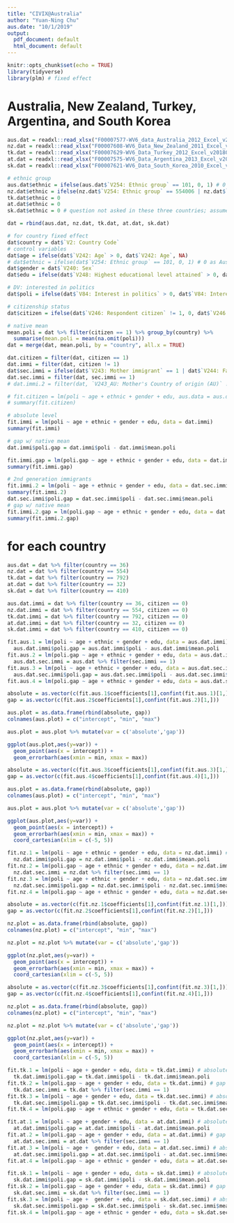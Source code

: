 ```yaml
---
title: "CIVIX@Australia"
author: "Yuan-Ning Chu"
aus.date: "10/1/2019"
output:
  pdf_document: default
  html_document: default
---
```


```r
knitr::opts_chunk$set(echo = TRUE)
library(tidyverse)
library(plm) # fixed effect
```

# Australia, New Zealand, Turkey, Argentina, and South Korea

```r
aus.dat = readxl::read_xlsx("F00007577-WV6_data_Australia_2012_Excel_v20180912.xlsx") # country code 36
nz.dat = readxl::read_xlsx("F00007608-WV6_Data_New_Zealand_2011_Excel_v20180912.xlsx") # country code 554
tk.dat = readxl::read_xlsx("F00007629-WV6_Data_Turkey_2012_Excel_v20180912.xlsx") # country code 792
at.dat = readxl::read_xlsx("F00007575-WV6_Data_Argentina_2013_Excel_v20180912.xlsx") # country code 32
sk.dat = readxl::read_xlsx("F00007621-WV6_Data_South_Korea_2010_Excel_v20180912.xlsx") # country code 410

# ethnic group
aus.dat$ethnic = ifelse(aus.dat$`V254: Ethnic group` == 101, 0, 1) # 0 as Australian/English speaking, 1 as others
nz.dat$ethnic = ifelse(nz.dat$`V254: Ethnic group` == 554006 | nz.dat$`V254: Ethnic group` == 554003, 0, 1) # 554006 as NZ, 554003 as European, 0 as majority and 1 as others
tk.dat$ethnic = 0
at.dat$ethnic = 0
sk.dat$ethnic = 0 # question not asked in these three countries; assume all majority

dat = rbind(aus.dat, nz.dat, tk.dat, at.dat, sk.dat)
```

```r
# for country fixed effect
dat$country = dat$`V2: Country Code`
# control variables
dat$age = ifelse(dat$`V242: Age` > 0, dat$`V242: Age`, NA)
# dat$ethnic = ifelse(dat$`V254: Ethnic group` == 101, 0, 1) # 0 as Australian/English speaking, 1 as others
dat$gender = dat$`V240: Sex`
dat$edu = ifelse(dat$`V248: Highest educational level attained` > 0, dat$`V248: Highest educational level attained`, NA)

# DV: interested in politics
dat$poli = ifelse(dat$`V84: Interest in politics` > 0, dat$`V84: Interest in politics`, NA)

# citizenship status
dat$citizen = ifelse(dat$`V246: Respondent citizen` != 1, 0, dat$`V246: Respondent citizen`)

# native mean
mean.poli = dat %>% filter(citizen == 1) %>% group_by(country) %>% 
  summarise(mean.poli = mean(na.omit(poli)))
dat = merge(dat, mean.poli, by = "country", all.x = TRUE)

dat.citizen = filter(dat, citizen == 1)
dat.immi = filter(dat, citizen != 1)
dat$sec.immi = ifelse(dat$`V243: Mother immigrant` == 1 | dat$`V244: Father immigrant` == 1, 1, 0) # self-reported parent immigrant 
dat.sec.immi = filter(dat, sec.immi == 1)
# dat.immi.2 = filter(dat, `V243_AU: Mother's Country of origin (AU)` != 1101 | `V244_AU: Father's Country of origin (AU)` != 1101) # 1101 as Australia
```

```r
# fit.citizen = lm(poli ~ age + ethnic + gender + edu, aus.data = aus.dat.citizen)
# summary(fit.citizen)

# absolute level
fit.immi = lm(poli ~ age + ethnic + gender + edu, data = dat.immi)
summary(fit.immi)

# gap w/ native mean
dat.immi$poli.gap = dat.immi$poli - dat.immi$mean.poli

fit.immi.gap = lm(poli.gap ~ age + ethnic + gender + edu, data = dat.immi)
summary(fit.immi.gap)

# 2nd generation immigrants
fit.immi.2 = lm(poli ~ age + ethnic + gender + edu, data = dat.sec.immi)
summary(fit.immi.2)
dat.sec.immi$poli.gap = dat.sec.immi$poli - dat.sec.immi$mean.poli
# gap w/ native mean
fit.immi.2.gap = lm(poli.gap ~ age + ethnic + gender + edu, data = dat.sec.immi)
summary(fit.immi.2.gap)
```

# for each country
```r
aus.dat = dat %>% filter(country == 36)
nz.dat = dat %>% filter(country == 554)
tk.dat = dat %>% filter(country == 792)
at.dat = dat %>% filter(country == 32)
sk.dat = dat %>% filter(country == 410)

aus.dat.immi = dat %>% filter(country == 36, citizen == 0)
nz.dat.immi = dat %>% filter(country == 554, citizen == 0)
tk.dat.immi = dat %>% filter(country == 792, citizen == 0)
at.dat.immi = dat %>% filter(country == 32, citizen == 0)
sk.dat.immi = dat %>% filter(country == 410, citizen == 0)

fit.aus.1 = lm(poli ~ age + ethnic + gender + edu, data = aus.dat.immi) # absolute level
  aus.dat.immi$poli.gap = aus.dat.immi$poli - aus.dat.immi$mean.poli
fit.aus.2 = lm(poli.gap ~ age + ethnic + gender + edu, data = aus.dat.immi) # gap
  aus.dat.sec.immi = aus.dat %>% filter(sec.immi == 1)
fit.aus.3 = lm(poli ~ age + ethnic + gender + edu, data = aus.dat.sec.immi) # absolute level
  aus.dat.sec.immi$poli.gap = aus.dat.sec.immi$poli - aus.dat.sec.immi$mean.poli
fit.aus.4 = lm(poli.gap ~ age + ethnic + gender + edu, data = aus.dat.sec.immi) # gap
```


```r
absolute = as.vector(c(fit.aus.1$coefficients[1],confint(fit.aus.1)[1,]))
gap = as.vector(c(fit.aus.2$coefficients[1],confint(fit.aus.2)[1,]))

aus.plot = as.data.frame(rbind(absolute, gap))
colnames(aus.plot) = c("intercept", "min", "max")

aus.plot = aus.plot %>% mutate(var = c('absolute','gap'))

ggplot(aus.plot,aes(y=var)) + 
  geom_point(aes(x = intercept)) + 
  geom_errorbarh(aes(xmin = min, xmax = max)) 
```

```r
absolute = as.vector(c(fit.aus.3$coefficients[1],confint(fit.aus.3)[1,]))
gap = as.vector(c(fit.aus.4$coefficients[1],confint(fit.aus.4)[1,]))

aus.plot = as.data.frame(rbind(absolute, gap))
colnames(aus.plot) = c("intercept", "min", "max")

aus.plot = aus.plot %>% mutate(var = c('absolute','gap'))

ggplot(aus.plot,aes(y=var)) + 
  geom_point(aes(x = intercept)) + 
  geom_errorbarh(aes(xmin = min, xmax = max)) + 
  coord_cartesian(xlim = c(-5, 5))
```

```r
fit.nz.1 = lm(poli ~ age + ethnic + gender + edu, data = nz.dat.immi) # absolute level
  nz.dat.immi$poli.gap = nz.dat.immi$poli - nz.dat.immi$mean.poli
fit.nz.2 = lm(poli.gap ~ age + ethnic + gender + edu, data = nz.dat.immi) # gap
  nz.dat.sec.immi = nz.dat %>% filter(sec.immi == 1)
fit.nz.3 = lm(poli ~ age + ethnic + gender + edu, data = nz.dat.sec.immi) # absolute level
  nz.dat.sec.immi$poli.gap = nz.dat.sec.immi$poli - nz.dat.sec.immi$mean.poli
fit.nz.4 = lm(poli.gap ~ age + ethnic + gender + edu, data = nz.dat.sec.immi) # gap


```

```r
absolute = as.vector(c(fit.nz.1$coefficients[1],confint(fit.nz.1)[1,]))
gap = as.vector(c(fit.nz.2$coefficients[1],confint(fit.nz.2)[1,]))

nz.plot = as.data.frame(rbind(absolute, gap))
colnames(nz.plot) = c("intercept", "min", "max")

nz.plot = nz.plot %>% mutate(var = c('absolute','gap'))

ggplot(nz.plot,aes(y=var)) + 
  geom_point(aes(x = intercept)) + 
  geom_errorbarh(aes(xmin = min, xmax = max)) + 
  coord_cartesian(xlim = c(-5, 5))
```
```r
absolute = as.vector(c(fit.nz.3$coefficients[1],confint(fit.nz.3)[1,]))
gap = as.vector(c(fit.nz.4$coefficients[1],confint(fit.nz.4)[1,]))

nz.plot = as.data.frame(rbind(absolute, gap))
colnames(nz.plot) = c("intercept", "min", "max")

nz.plot = nz.plot %>% mutate(var = c('absolute','gap'))

ggplot(nz.plot,aes(y=var)) + 
  geom_point(aes(x = intercept)) + 
  geom_errorbarh(aes(xmin = min, xmax = max)) + 
  coord_cartesian(xlim = c(-5, 5))
```


```r
fit.tk.1 = lm(poli ~ age + gender + edu, data = tk.dat.immi) # absolute level
  tk.dat.immi$poli.gap = tk.dat.immi$poli - tk.dat.immi$mean.poli
fit.tk.2 = lm(poli.gap ~ age + gender + edu, data = tk.dat.immi) # gap
  tk.dat.sec.immi = tk.dat %>% filter(sec.immi == 1)
fit.tk.3 = lm(poli ~ age + gender + edu, data = tk.dat.sec.immi) # absolute level
  tk.dat.sec.immi$poli.gap = tk.dat.sec.immi$poli - tk.dat.sec.immi$mean.poli
fit.tk.4 = lm(poli.gap ~ age + ethnic + gender + edu, data = tk.dat.sec.immi) # gap


```

```r
fit.at.1 = lm(poli ~ age + gender + edu, data = at.dat.immi) # absolute level
  at.dat.immi$poli.gap = at.dat.immi$poli - at.dat.immi$mean.poli
fit.at.2 = lm(poli.gap ~ age + gender + edu, data = at.dat.immi) # gap
  at.dat.sec.immi = at.dat %>% filter(sec.immi == 1)
fit.at.3 = lm(poli ~ age +  gender + edu, data = at.dat.sec.immi) # absolute level
  at.dat.sec.immi$poli.gap = at.dat.sec.immi$poli - at.dat.sec.immi$mean.poli
fit.at.4 = lm(poli.gap ~ age + ethnic + gender + edu, data = at.dat.sec.immi) # gap


```


```r
fit.sk.1 = lm(poli ~ age + gender + edu, data = sk.dat.immi) # absolute level
  sk.dat.immi$poli.gap = sk.dat.immi$poli - sk.dat.immi$mean.poli
fit.sk.2 = lm(poli.gap ~ age + gender + edu, data = sk.dat.immi) # gap
  sk.dat.sec.immi = sk.dat %>% filter(sec.immi == 1)
fit.sk.3 = lm(poli ~ age +  gender + edu, data = sk.dat.sec.immi) # absolute level
  sk.dat.sec.immi$poli.gap = sk.dat.sec.immi$poli - sk.dat.sec.immi$mean.poli
fit.sk.4 = lm(poli.gap ~ age + ethnic + gender + edu, data = sk.dat.sec.immi) # gap
```

```r

```

